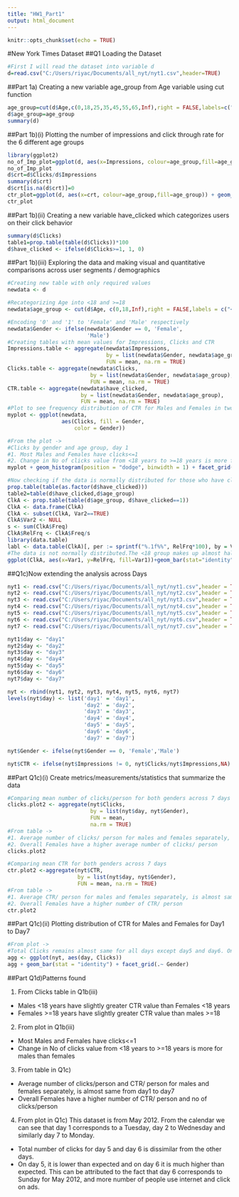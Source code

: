 ---
title: "HW1_Part1"
output: html_document
---

```{r}
knitr::opts_chunk$set(echo = TRUE)
```

#New York Times Dataset
##Q1 Loading the Dataset
```{r}
#First I will read the dataset into variable d
d=read.csv("C:/Users/riyac/Documents/all_nyt/nyt1.csv",header=TRUE)
```

##Part 1a) Creating a new variable age_group from Age variable using cut function
```{r}
age_group=cut(d$Age,c(0,18,25,35,45,55,65,Inf),right = FALSE,labels=c("<18","18-24","25-34","35-44","45-54","55-64","65+"))
d$age_group=age_group
summary(d)
```

##Part 1b)(i) Plotting the number of impressions and click through rate for the 6 different age groups
```{r message=FALSE,warning=FALSE}
library(ggplot2)
no_of_Imp_plot=ggplot(d, aes(x=Impressions, colour=age_group,fill=age_group)) + geom_histogram(position = "dodge",binwidth = 1)+ggtitle("Number of Impressions according to age group")
no_of_Imp_plot
d$crt=d$Clicks/d$Impressions
summary(d$crt)
d$crt[is.na(d$crt)]=0
ctr_plot=ggplot(d, aes(x=crt, colour=age_group,fill=age_group)) + geom_histogram(position = "dodge",binwidth = 0.1)+ggtitle("Click Through Rate according to age group")
ctr_plot
```

##Part 1b)(ii) Creating a new variable have_clicked which categorizes users on their click behavior
```{r}
summary(d$Clicks)
table1=prop.table(table(d$Clicks))*100
d$have_clicked <- ifelse(d$Clicks>=1, 1, 0)
```

##Part 1b)(iii) Exploring the data and making visual and quantitative comparisons across user segments / demographics
```{r}
#Creating new table with only required values
newdata <- d

#Recategorizing Age into <18 and >=18
newdata$age_group <- cut(d$Age, c(0,18,Inf),right = FALSE,labels = c("<18",">=18"))

#Encoding '0' and '1' to 'Female' and 'Male' respectively
newdata$Gender <- ifelse(newdata$Gender == 0, 'Female',
                         'Male')
#Creating tables with mean values for Impressions, Clicks and CTR
Impressions.table <- aggregate(newdata$Impressions,
                               by = list(newdata$Gender, newdata$age_group),
                               FUN = mean, na.rm = TRUE)
Clicks.table <- aggregate(newdata$Clicks,
                          by = list(newdata$Gender, newdata$age_group),
                          FUN = mean, na.rm = TRUE)
CTR.table <- aggregate(newdata$have_clicked,
                       by = list(newdata$Gender, newdata$age_group),
                       FUN = mean, na.rm = TRUE)
#Plot to see frequency distribution of CTR for Males and Females in two age categories
myplot <- ggplot(newdata,
                 aes(Clicks, fill = Gender,
                     color = Gender))

#From the plot ->
#Clicks by gender and age group, day 1
#1. Most Males and Females have clicks<=1
#2. Change in No of clicks value from <18 years to >=18 years is more for males than females 
myplot + geom_histogram(position = "dodge", binwidth = 1) + facet_grid(.~ age_group) 

#Now checking if the data is normally distributed for those who have clicks 
prop.table(table(as.factor(d$have_clicked)))
table2=table(d$have_clicked,d$age_group) 
ClkA <- prop.table(table(d$age_group, d$have_clicked==1))
ClkA <- data.frame(ClkA)
ClkA <- subset(ClkA, Var2==TRUE)            
ClkA$Var2 <- NULL           
s <- sum(ClkA$Freq)
ClkA$RelFrq <- ClkA$Freq/s 
library(data.table)
labl <- data.table(ClkA)[, per := sprintf("%.1f%%", RelFrq*100), by = Var1]
#The data is not normally distributed.The <18 group makes up almost half of all clicks for day 1
ggplot(ClkA, aes(x=Var1, y=RelFrq, fill=Var1))+geom_bar(stat="identity")+labs(title="1+ Clicks by Age Group", x= "Age Groups", y= "Relative Frequency of Clicks")+ guides(fill=FALSE)+geom_text(data = labl, aes(x = Var1, y = RelFrq, label = per), vjust= -0.5)
```

##Q1c)Now extending the analysis across Days
```{r}
nyt1 <- read.csv("C:/Users/riyac/Documents/all_nyt/nyt1.csv",header = TRUE)
nyt2 <- read.csv("C:/Users/riyac/Documents/all_nyt/nyt2.csv",header = TRUE)
nyt3 <- read.csv("C:/Users/riyac/Documents/all_nyt/nyt3.csv",header = TRUE)
nyt4 <- read.csv("C:/Users/riyac/Documents/all_nyt/nyt4.csv",header = TRUE)
nyt5 <- read.csv("C:/Users/riyac/Documents/all_nyt/nyt5.csv",header = TRUE)
nyt6 <- read.csv("C:/Users/riyac/Documents/all_nyt/nyt6.csv",header = TRUE)
nyt7 <- read.csv("C:/Users/riyac/Documents/all_nyt/nyt7.csv",header = TRUE)

nyt1$day <- "day1"
nyt2$day <- "day2"
nyt3$day <- "day3"
nyt4$day <- "day4"
nyt5$day <- "day5"
nyt6$day <- "day6"
nyt7$day <- "day7"

nyt <- rbind(nyt1, nyt2, nyt3, nyt4, nyt5, nyt6, nyt7)
levels(nyt$day) <- list('day1' = 'day1',
                        'day2' = 'day2',
                        'day3' = 'day3',
                        'day4' = 'day4',
                        'day5' = 'day5',
                        'day6' = 'day6',
                        'day7' = 'day7')

nyt$Gender <- ifelse(nyt$Gender == 0, 'Female','Male')

nyt$CTR <- ifelse(nyt$Impressions != 0, nyt$Clicks/nyt$Impressions,NA)
```
##Part Q1c)(i) Create metrics/measurements/statistics that summarize the data
```{r}
#Comparing mean number of clicks/person for both genders across 7 days
clicks.plot2 <- aggregate(nyt$Clicks,
                          by = list(nyt$day, nyt$Gender),
                          FUN = mean,
                          na.rm = TRUE)
#From table -> 
#1. Average number of clicks/ person for males and females separately, is almost same from day1 to day7  
#2. Overall Females have a higher average number of clicks/ person  
clicks.plot2

#Comparing mean CTR for both genders across 7 days
ctr.plot2 <-aggregate(nyt$CTR,
                      by = list(nyt$day, nyt$Gender),
                      FUN = mean, na.rm = TRUE)
#From table -> 
#1. Average CTR/ person for males and females separately, is almost same from day1 to day7  
#2. Overall Females have a higher number of CTR/ person  
ctr.plot2
```

##Part Q1c)(ii) Plotting distribution of CTR for Males and Females for Day1 to Day7
```{r}
#From plot -> 
#Total Clicks remains almost same for all days except day5 and day6. On day5 it is lower than normal and on day6 it is higher than normal. This behaviour is common for both males and females
agg <- ggplot(nyt, aes(day, Clicks))
agg + geom_bar(stat = "identity") + facet_grid(.~ Gender)
```

##Part Q1d)Patterns found

1. From Clicks table in Q1b(iii)
  + Males <18 years have slightly greater CTR value than Females <18 years
  + Females >=18 years have slightly greater CTR value than males >=18

2. From plot in Q1b(iii)
  + Most Males and Females have clicks<=1
  + Change in No of clicks value from <18 years to >=18 years is more for males than females 

3. From table in Q1c)
  + Average number of clicks/person and CTR/ person for males and females separately, is almost same from day1 to day7  
  + Overall Females have a higher number of CTR/ person  and no of clicks/person

4. From plot in Q1c)
This dataset is from May 2012. From the calendar we can see that day 1 corresponds to a Tuesday, day 2 to Wednesday and similarly day 7 to Monday. 
  + Total number of clicks for day 5 and day 6 is dissimilar from the other days.
  + On day 5, it is lower than expected and on day 6 it is much higher than expected. This can be attributed to the fact that day 6 corresponds to Sunday for May 2012, and more number of people use internet and click on ads. 

